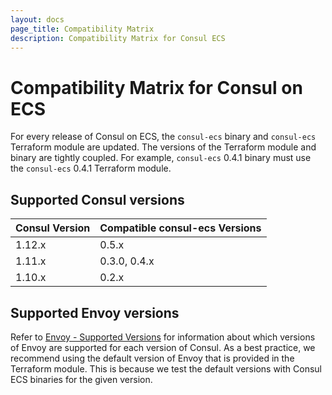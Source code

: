 ```yaml
---
layout: docs
page_title: Compatibility Matrix
description: Compatibility Matrix for Consul ECS
---
```


# Compatibility Matrix for Consul on ECS

For every release of Consul on ECS, the `consul-ecs` binary and `consul-ecs` Terraform module are updated. The versions of the Terraform module and binary are tightly coupled. For example, `consul-ecs` 0.4.1 binary must use the `consul-ecs` 0.4.1 Terraform module.

## Supported Consul versions

| Consul Version | Compatible consul-ecs Versions  |
| -------------- | ------------------------------- |
| 1.12.x | 0.5.x        |
| 1.11.x | 0.3.0, 0.4.x |
| 1.10.x | 0.2.x        |


## Supported Envoy versions

Refer to [Envoy - Supported Versions](/docs/connect/proxies/envoy#supported-versions) for information about which versions of Envoy are supported for each version of Consul. As a best practice, we recommend using the default version of Envoy that is provided in the Terraform module. This is because we test the default versions with Consul ECS binaries for the given version.
